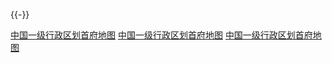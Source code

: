 {{location map+ |China |width=1000 |float=center |
caption=中华人民共和国各省会或首府位置图<br/>
图例： [[File: Red star.svg|8px]]首都 [[File:Red_pog.svg|8px]] 直辖市[[File:Green_pog.svg|8px]] 东部 [[File:Blue_pog.svg|8px]] 南部 [[File:Yellow_pog.svg|8px]] 西部 [[File:Black_pog.svg|8px]] 北部[[File:Cyan_pog.svg|8px]] 中部 [[File:Steel_pog.svg|8px]] 特别行政区 [[File:White_pog.svg|8px]] 未实际统治地区
|places=
{{location map~ |China |lat=39.906667 |long=116.397500 |label='''[[北京市]]'''|mark= Red star.svg |position=top }}
{{location map~ |China |lat=31.166667 |long=121.483333 |label='''[[上海市]]'''|mark= Red_pog.svg |position=right }}
{{location map~ |China |lat=39.166667 |long=117.166667 |label='''[[天津市]]'''|mark= Red_pog.svg |position=right }}
{{location map~ |China |lat=29.55 |long=106.55 |label='''[[重庆市]]'''|mark= Red_pog.svg }}

{{location map~ |China |lat=23.128795 |long=113.258976 |label='''[[广东省]]<br> [[广州市]]'''|mark= Blue_pog.svg |position=top }}
{{location map~ |China |lat=30.266667 |long=120.200000 |label='''[[浙江省]]<br> [[杭州市]]'''|mark= Green_pog.svg |position= bottom }}
{{location map~ |China |lat=30.583333 |long=114.316667 |label='''[[湖北省]]<br> [[武汉市]]'''|mark= Cyan_pog.svg |position=left }}
{{location map~ |China |lat=30.659722 |long=104.063333 |label='''[[四川省]]<br> [[成都市]]'''|mark= Yellow_pog.svg |position=left }}
{{location map~ |China |lat=32.043889 |long=118.778611 |label='''[[江苏省]]<br> [[南京市]]'''|mark= Green_pog.svg |position=top }}
{{location map~ |China |lat=41.795556 |long=123.448056 |label='''[[辽宁省]]<br> [[沈阳市]]'''|mark= Black_pog.svg |position=bottom }}
{{location map~ |China |lat=28.196111 |long=112.972222 |label='''[[湖南省]]<br> [[长沙市]]'''|mark= Blue_pog.svg |position=left }}
{{location map~ |China |lat=38.044 |long=114.5139 |label='''[[河北省]]<br> [[石家庄市]]'''|mark= Cyan_pog.svg |position=top }}
{{location map~ |China |lat=34.75 |long=113.633333 |label='''[[河南省]]<br> [[郑州市]]'''|mark= Cyan_pog.svg |position= bottom }}
{{location map~ |China |lat=36.6333333 |long=117.016667 |label='''[[山东省]]<br> [[济南市]]'''|mark= Black_pog.svg |position=right }}
{{location map~ |China |lat=45.801389 |long=126.529167 |label='''[[黑龙江省]]<br> [[哈尔滨市]]'''|mark= Black_pog.svg |position=top }}
{{location map~ |China |lat=43.884581 |long=125.318431 |label='''[[吉林省]]<br> [[长春市]]'''|mark= Black_pog.svg |position=right }}
{{location map~ |China |lat=34.266667 |long=108.9 |label='''[[陕西省]]<br> [[西安市]]'''|mark= Cyan_pog.svg |position= bottom }}
{{location map~ |China |lat=26.15 |long=119.283333 |label='''[[福建省]]<br> [[福州市]]'''|mark= Green_pog.svg }}
{{location map~ |China |lat=31.863611 |long=117.279444 |label='''[[安徽省]]<br> [[合肥市]]'''|mark= Green_pog.svg |position= bottom }}
{{location map~ |China |lat=28.4038 |long=115.5358 |label='''[[江西省]]<br> [[南昌市]]'''|mark= Green_pog.svg |position=bottom }}
{{location map~ |China |lat=25.041667 |long=102.705 |label='''[[云南省]]<br> [[昆明市]]'''|mark= Blue_pog.svg |position=left }}
{{location map~ |China |lat=37.866667 |long=112.55 |label='''[[山西省]]<br> [[太原市]]'''|mark= Cyan_pog.svg |position= bottom }}
{{location map~ |China |lat=26.573056 |long=106.706111 |label='''[[贵州省]]<br> [[贵阳市]]'''|mark= Blue_pog.svg |position=top }}
{{location map~ |China |lat=36.061 |long=103.832 |label='''[[甘肃省]]<br> [[兰州市]]'''|mark= Yellow_pog.svg |position=bottom }}
{{location map~ |China |lat=36.6169 |long=101.7781 |label='''[[青海省]]<br> [[西宁市]]'''|mark= Yellow_pog.svg |position=left }}
{{location map~ |China |lat=20.05 |long=110.166667 |label='''[[海南省]]<br> [[海口市]]'''|mark= Blue_pog.svg |position=bottom }}

{{location map~ |China |lat=22.8161 |long=108.3664 |label='''[[广西壮族自治区|广西壮族<br>自治区]]<br> [[南宁市]]'''|mark= Blue_pog.svg |position=top }}
{{location map~ |China |lat=40.8421 |long=111.7503 |label='''[[内蒙古自治区|内蒙古<br>自治区]]<br> [[呼和浩特市]]'''|mark= Black_pog.svg |position=top }}
{{location map~ |China |lat=38.4874 |long=106.2308 |label='''[[宁夏回族自治区|宁夏回族<br>自治区]]<br> [[银川市]]'''|mark= Yellow_pog.svg |position=bottom }}
{{location map~ |China |lat=43.716667 |long=87.633333 |label='''[[新疆维吾尔自治区|新疆维吾尔<br>自治区]]<br> [[乌鲁木齐市]]'''|mark= Yellow_pog.svg |position=left }}
{{location map~ |China |lat=29.65 |long=91.1 |label='''[[西藏自治区]]<br> [[拉萨市]]'''|mark= Yellow_pog.svg |position=top }}

{{location map~ |China |lat=22.25 |long=114.05 |label='''[[香港特别行政区|香港<br>特别行政区]]'''|mark= Steel_pog.svg |position=right}}
{{location map~ |China |lat=22.2 |long=113.5 |label='''[[澳门特别行政区|澳门<br>特别行政区]]'''|mark= Steel_pog.svg |position=left}}

{{location map~ |China |lat=25 |long=121.45 |label=''[[台湾省_(中华人民共和国)|台湾省]]<br> [[台北市]]''|mark= White_pog.svg |position=right}}
}}

{{-}}
<noinclude>
[[Category:地图模板|中国一级行政区划首府地图]]
[[Category:地理位置图模板|中国一级行政区划首府地图]]
[[Category:中國地理位置圖模板|中国一级行政区划首府地图]]
</noinclude>
